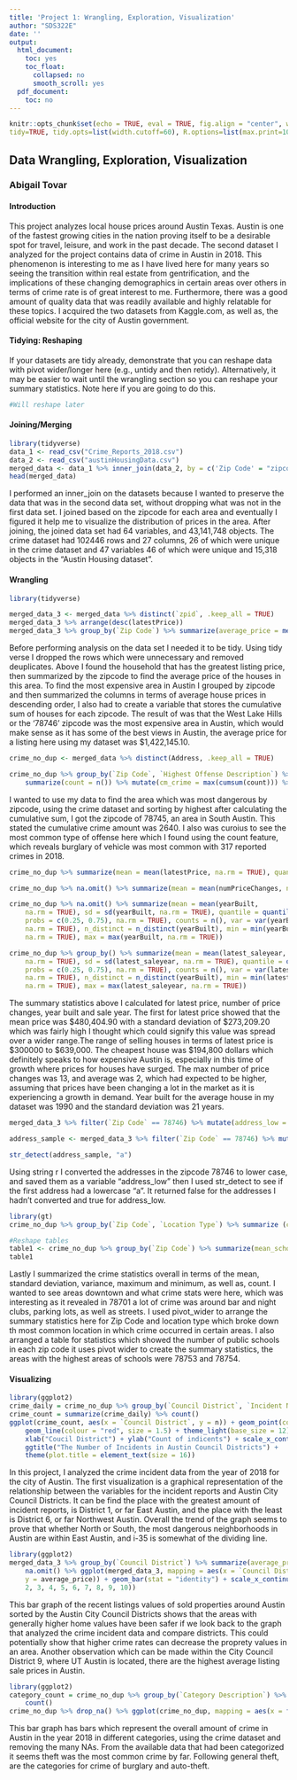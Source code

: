 ```yaml
---
title: 'Project 1: Wrangling, Exploration, Visualization'
author: "SDS322E"
date: ''
output:
  html_document:
    toc: yes
    toc_float:
      collapsed: no
      smooth_scroll: yes
  pdf_document:
    toc: no
---
```


```r
knitr::opts_chunk$set(echo = TRUE, eval = TRUE, fig.align = "center", warning = F, message = F,
tidy=TRUE, tidy.opts=list(width.cutoff=60), R.options=list(max.print=100))
```

## Data Wrangling, Exploration, Visualization

### Abigail Tovar

#### Introduction 
This project analyzes local house prices around Austin Texas. Austin is one of the fastest growing cities in the nation proving itself to be a desirable spot for travel, leisure, and work in the past decade. The second dataset I analyzed for the project contains data of crime in Austin in 2018. This phenomenon is interesting to me as I have lived here for many years so seeing the transition within real estate from gentrification, and the implications of these changing demographics in certain areas over others in terms of crime rate is of great interest to me. Furthermore, there was a good amount of quality data that was readily available and highly relatable for these topics. I acquired the two datasets from Kaggle.com,  as well as, the official website for the city of Austin government.





#### Tidying: Reshaping

If your datasets are tidy already, demonstrate that you can reshape data with pivot wider/longer here (e.g., untidy and then retidy). Alternatively, it may be easier to wait until the wrangling section so you can reshape your summary statistics. Note here if you are going to do this.

```R
#Will reshape later
```

    
#### Joining/Merging

```R

library(tidyverse)
data_1 <- read_csv("Crime_Reports_2018.csv")
data_2 <- read_csv("austinHousingData.csv")
merged_data <- data_1 %>% inner_join(data_2, by = c('Zip Code' = "zipcode"))
head(merged_data)

```

I performed an inner_join on the datasets because I wanted to preserve the data that was in the second data set, without dropping what was not in the first data set. I joined based on the zipcode for each area and eventually I figured it help me to visualize the distribution of prices in the area. After joining, the joined data set had 64 variables, and 43,141,748 objects. The crime dataset had 102446 rows and 27 columns,  26 of which were unique in the crime dataset and 47 variables 46 of which were unique and 15,318 objects in the "Austin Housing dataset".



####  Wrangling

```R
library(tidyverse)

merged_data_3 <- merged_data %>% distinct(`zpid`, .keep_all = TRUE)
merged_data_3 %>% arrange(desc(latestPrice))
merged_data_3 %>% group_by(`Zip Code`) %>% summarize(average_price = mean(latestPrice)) %>% arrange(desc(average_price))

```
Before performing analysis on the data set I needed it to be tidy. Using tidy verse I dropped the rows which were unnecessary and removed deuplicates. Above I found the household that has the greatest listing price, then summarized by the zipcode to find the average price of the houses in this area. To find the most expensive area in Austin I grouped by zipcode and then summarized the columns in terms of average house prices in descending order, I also had to create a variable that stores the cumulative sum of houses for each zipcode. The result of was that the West Lake Hills or the '78746' zipcode was the most expensive area in Austin, which would make sense as it has some of the best views in Austin, the average price for a listing here using my dataset was $1,422,145.10.	

```R
crime_no_dup <- merged_data %>% distinct(Address, .keep_all = TRUE)

crime_no_dup %>% group_by(`Zip Code`, `Highest Offense Description`) %>% 
    summarize(count = n()) %>% mutate(cm_crime = max(cumsum(count))) %>% arrange(desc(count))

```

I wanted to use my data to find the area which was most dangerous by zipcode, using the crime dataset and sorting by highest after calculating the cumulative sum, I got the zipcode of 78745, an area in South Austin. This stated the cumulative crime amount was 2640. I also was curoius to see the most common type of offense here which I found using the count feature, which reveals burglary of vehicle was most common with 317 reported crimes in 2018.

```R
crime_no_dup %>% summarize(mean = mean(latestPrice, na.rm = TRUE), quantile = quantile(latestPrice, probs = c(0.25, 0.75), na.rm = TRUE), counts = n(), n_distinct = n_distinct(latestPrice), min = min(latestPrice, na.rm = TRUE), max = max(latestPrice, na.rm = TRUE))

crime_no_dup %>% na.omit() %>% summarize(mean = mean(numPriceChanges, na.rm = TRUE), sd = sd(numPriceChanges, na.rm = TRUE), quantile = quantile(numPriceChanges,  probs = c(0.25, 0.75), na.rm = TRUE), counts = n(), var = var(numPriceChanges,  na.rm = TRUE), n_distinct = n_distinct(numPriceChanges),  min = min(numPriceChanges, na.rm = TRUE), max = max(numPriceChanges,  na.rm = TRUE))

crime_no_dup %>% na.omit() %>% summarize(mean = mean(yearBuilt, 
    na.rm = TRUE), sd = sd(yearBuilt, na.rm = TRUE), quantile = quantile(yearBuilt, 
    probs = c(0.25, 0.75), na.rm = TRUE), counts = n(), var = var(yearBuilt, 
    na.rm = TRUE), n_distinct = n_distinct(yearBuilt), min = min(yearBuilt, 
    na.rm = TRUE), max = max(yearBuilt, na.rm = TRUE))

crime_no_dup %>% group_by() %>% summarize(mean = mean(latest_saleyear, 
    na.rm = TRUE), sd = sd(latest_saleyear, na.rm = TRUE), quantile = quantile(latest_saleyear, 
    probs = c(0.25, 0.75), na.rm = TRUE), counts = n(), var = var(latest_saleyear, 
    na.rm = TRUE), n_distinct = n_distinct(yearBuilt), min = min(latest_saleyear, 
    na.rm = TRUE), max = max(latest_saleyear, na.rm = TRUE))

```

The summary statistics above I calculated for latest price, number of price changes, year built and sale year. The first for latest price showed that the mean price was $480,404.90 with a standard deviation of \$273,209.20 which was fairly high I thought which could signify this value was spread over a wider range.The range of selling houses in terms of latest price is \$300000 to \$639,000. The cheapest house was \$194,800 dollars which definitely speaks to how expensive Austin is, especially in this time of growth where prices for houses have surged.  The max number of price changes was 13, and average was 2, which had expected to be higher, assuming that prices have been changing a lot in the market as it is experiencing a growth in demand. Year built for the average house in my dataset was 1990 and the standard deviation was 21 years.




``` R
merged_data_3 %>% filter(`Zip Code` == 78746) %>% mutate(address_low = str_to_lower(Address)) %>%  select(Address, address_low) %>% head(5)

address_sample <- merged_data_3 %>% filter(`Zip Code` == 78746) %>% mutate(address_low = str_to_lower(Address)) %>%  select(Address, address_low) %>% head(1)

str_detect(address_sample, "a")


```
Using string r I converted the addresses in the zipcode 78746 to lower case, and saved them as a variable "address_low" then I used str_detect to see if the first address had a lowercase "a". It returned false for the addresses I hadn't converted and true for address_low.

``` R
library(gt)
crime_no_dup %>% group_by(`Zip Code`, `Location Type`) %>% summarize (count = n()) %>% gt() 

#Reshape tables 
table1 <- crime_no_dup %>% group_by(`Zip Code`) %>% summarize(mean_schools = mean(numOfPrimarySchools + numOfElementarySchools + numOfHighSchools + numOfMiddleSchools)) %>% pivot_wider(names_from = `Zip Code`, values_from = mean_schools)
table1

```
Lastly I summarized the crime statistics overall in terms of the mean, standard deviation, variance, maximum and minimum, as well as, count. I wanted to see areas downtown and what crime stats were here, which was interesting as it revealed in 78701 a lot of crime was around bar and night clubs, parking lots, as well as streets. I used pivot_wider to arrange the summary statistics here for Zip Code and location type which broke down th most common location in which crime occurred in certain areas. I also arranged a table for statistics which showed the number of public schools in each zip code it uses pivot wider to create the summary statistics, the areas with the highest areas of schools were 78753 and 78754. 


#### Visualizing

```R
library(ggplot2)
crime_daily = crime_no_dup %>% group_by(`Council District`, `Incident Number`)
crime_count = summarize(crime_daily) %>% count()
ggplot(crime_count, aes(x = `Council District`, y = n)) + geom_point(colour = "red") + 
    geom_line(colour = "red", size = 1.5) + theme_light(base_size = 12) + 
    xlab("Coucil District") + ylab("Count of indicents") + scale_x_continuous(breaks = c(1:10)) + 
    ggtitle("The Number of Incidents in Austin Council Districts") + 
    theme(plot.title = element_text(size = 16))
```
In this project, I analyzed the crime incident data from the year of 2018 for the city of Austin. The first
visualization is a graphical representation of the relationship between the variables for the incident reports
and Austin City Council Districts. It can be find the place with the greatest amount of incident reports, is District 1, or far East Austin, and the place with the least is District 6, or far Northwest Austin. Overall the trend of the graph seems to prove that whether North or South, the most dangerous neighborhoods in Austin are within East Austin, and i-35 is somewhat of the dividing line.

```R
library(ggplot2)
merged_data_3 %>% group_by(`Council District`) %>% summarize(average_price = mean(latestPrice)) %>% 
    na.omit() %>% ggplot(merged_data_3, mapping = aes(x = `Council District`, 
    y = average_price)) + geom_bar(stat = "identity") + scale_x_continuous(breaks = c(1, 
    2, 3, 4, 5, 6, 7, 8, 9, 10))
```

This bar graph of the recent listings values of sold properties around Austin sorted by the Austin City Council Districts shows that the areas with generally higher home values have been safer if we look back to the graph that
analyzed the crime incident data and compare districts. This could potentially show that higher crime rates can
decrease the proprety values in an area. Another observation which can be made within the City Council
District 9, where UT Austin is located, there are the highest average listing sale prices in Austin.

```R
library(ggplot2)
category_count = crime_no_dup %>% group_by(`Category Description`) %>% 
    count()
crime_no_dup %>% drop_na() %>% ggplot(crime_no_dup, mapping = aes(x = frequency(category_count), y = `Category Description`)) + geom_col() + xlab("Frequency") +  ggtitle("Freqeuncies of Different types of Crime in Austin 2018") +  theme(plot.title = element_text(size = 16))
```

This bar graph has bars which represent the overall amount of crime in Austin in the year 2018 in different
categories, using the crime dataset and removing the many NAs. From the available data that had been categorized it seems theft was the most common crime by far. Following general theft, are the categories for crime of burglary and auto-theft.




